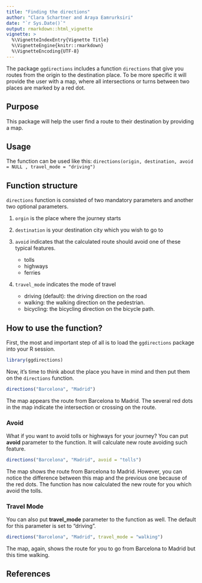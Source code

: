 ```yaml
---
title: "Finding the directions"
author: "Clara Schartner and Araya Eamrurksiri"
date: "`r Sys.Date()`"
output: rmarkdown::html_vignette
vignette: >
  %\VignetteIndexEntry{Vignette Title}
  %\VignetteEngine{knitr::rmarkdown}
  %\VignetteEncoding{UTF-8}
---
```


The package `ggdirections` includes a function `directions` that give you routes from the origin to the destination place.
To be more specific it will provide the user with a map, where all intersections or turns between two places are marked by a red dot.

## Purpose

This package will help the user find a route to their destination by providing a map.

## Usage
The function can be used like this: `directions(origin, destination, avoid = NULL , travel_mode = "driving")`

## Function structure
`directions` function is consisted of two mandatory parameters and another two optional parameters.

1. `orgin` is the place where the journey starts

1. `destination` is your destination city which you wish to go to

1. `avoid` indicates that the calculated route should avoid one of these typical features.

    * tolls
    * highways
    * ferries

1. `travel_mode` indicates the mode of travel

    * driving (default): the driving direction on the road
    * walking: the walking direction on the pedestrian.
    * bicycling: the bicycling direction on the bicycle path.

## How to use the function?

First, the most and important step of all is to load the `ggdirections` package into your R session.

```r
library(ggdirections)
```

Now, it's time to think about the place you have in mind and then put them on the `directions` function.

```r
directions("Barcelona", "Madrid")
```

The map appears the route from Barcelona to Madrid. The several red dots in the map indicate the intersection or crossing on the route.

### Avoid 
What if you want to avoid tolls or highways for your journey? You can put __avoid__  parameter to the function. It will calculate new route avoiding such feature.

```r
directions("Barcelona", "Madrid", avoid = "tolls")
```

The map shows the route from Barcelona to Madrid. However, you can notice the difference between this map and the previous one because of the red dots. The function has now calculated the new route for you which avoid the tolls. 

### Travel Mode
You can also put __travel_mode__ parameter to the function as well. The default for this parameter is set to "driving".

```r
directions("Barcelona", "Madrid", travel_mode = "walking")
```

The map, again, shows the route for you to go from Barcelona to Madrid but this time walking.


## References
